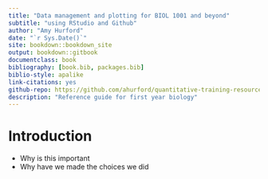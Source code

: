```yaml
--- 
title: "Data management and plotting for BIOL 1001 and beyond"
subtitle: "using RStudio and Github"
author: "Amy Hurford"
date: "`r Sys.Date()`"
site: bookdown::bookdown_site
output: bookdown::gitbook
documentclass: book
bibliography: [book.bib, packages.bib]
biblio-style: apalike
link-citations: yes
github-repo: https://github.com/ahurford/quantitative-training-resources/tree/master/first-year-guide
description: "Reference guide for first year biology"
---
```


# Introduction

- Why is this important
- Why have we made the choices we did
